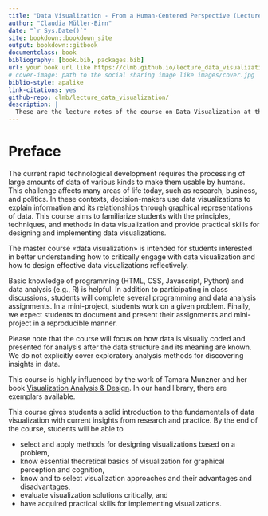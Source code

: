```yaml
--- 
title: "Data Visualization - From a Human-Centered Perspective (Lecture Notes)"
author: "Claudia Müller-Birn"
date: "`r Sys.Date()`"
site: bookdown::bookdown_site
output: bookdown::gitbook
documentclass: book
bibliography: [book.bib, packages.bib]
url: your book url like https://clmb.github.io/lecture_data_visualization/
# cover-image: path to the social sharing image like images/cover.jpg
biblio-style: apalike
link-citations: yes
github-repo: clmb/lecture_data_visualization/
description: |
  These are the lecture notes of the course on Data Visualization at the Freie Universität Berlin.
---
```


# Preface {-}

The current rapid technological development requires the processing of large amounts of data of various kinds to make them usable by humans. This challenge affects many areas of life today, such as research, business, and politics. In these contexts, decision-makers use data visualizations to explain information and its relationships through graphical representations of data. This course aims to familiarize students with the principles, techniques, and methods in data visualization and provide practical skills for designing and implementing data visualizations.

The master course «data visualization» is intended for students interested in better understanding how to critically engage with data visualization and how to design effective data visualizations reflectively. 

Basic knowledge of programming (HTML, CSS, Javascript, Python) and data analysis (e.g., R) is helpful. In addition to participating in class discussions, students will complete several programming and data analysis assignments. In a mini-project, students work on a given problem. Finally, we expect students to document and present their assignments and mini-project in a reproducible manner.

Please note that the course will focus on how data is visually coded and presented for analysis after the data structure and its meaning are known. We do not explicitly cover exploratory analysis methods for discovering insights in data.

This course is highly influenced by the work of Tamara Munzner and her book [Visualization Analysis & Design](https://www.routledge.com/Visualization-Analysis-and-Design/Munzner/p/book/9781466508910). In our hand library, there are exemplars available.

This course gives students a solid introduction to the fundamentals of data visualization with current insights from research and practice. By the end of the course, students will be able to 

* select and apply methods for designing visualizations based on a problem,
* know essential theoretical basics of visualization for graphical perception and cognition,
* know and to select visualization approaches and their advantages and disadvantages,
* evaluate visualization solutions critically, and
* have acquired practical skills for implementing visualizations.

<!-- https://medium.com/@delucmat/how-to-publish-bookdown-projects-with-github-actions-on-github-pages-6e6aecc7331e -->

